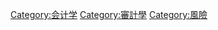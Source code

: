 {{JEL code|M42}}
{{catmore}}
{{Commonscat|Auditing}}

[[Category:会计学|Category:会计学]]
[[Category:審計學|Category:審計學]]
[[Category:風險|Category:風險]]